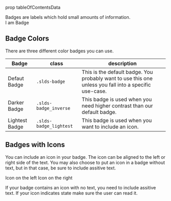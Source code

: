 prop tableOfContentsData

<div className="lead">
Badges are labels which hold small amounts of information.
</div>

<TableOfContents data={tableOfContentsData} />

<CodeView>
  <Badge>I am Badge</Badge>
</CodeView>

## Badge Colors

There are three different color badges you can use.

  | Badge  | class  | description  |
  |---|---|---|
  | <Badge>Defaut Badge</Badge>                 | `.slds-badge`            | This is the default badge. You probably want to use this one unless you fall into a specific use-case.   |
  | <InverseBadge>Darker Badge</InverseBadge>   | `.slds-badge_inverse`    | This badge is used when you need higher contrast than our default badge.  |
  | <LightBadge>Lightest Badge</LightBadge>       | `.slds-badge_lightest`  | This badge is used when you want to include an icon.  |

## Badges with Icons

You can include an icon in your badge. The icon can be aligned to the left or right side of the text. You may also choose to put an icon in a badge without text, but in that case, be sure to include assitive text.

<LightBadge>
  <UtilityIcon
    containerClassName="slds-m-right_xx-small"
    className="slds-icon_xx-small slds-icon-text-default"
    assistiveText={false}
    symbol="world"
  />
  Icon on the left
</LightBadge>

<LightBadge>
  Icon on the right
  <UtilityIcon
    containerClassName="slds-m-left_xx-small"
    className="slds-icon_xx-small slds-icon-text-default"
    assistiveText={false}
    symbol="world"
  />
</LightBadge>

If your badge contains an icon with no text, you need to include assitive text. If your icon indicates state make sure the user can read it.

<LightBadge>
  <UtilityIcon
    className="slds-icon_xx-small slds-icon-text-default"
    assistiveText="assistive text goes here, do it!"
    symbol="world"
  />
</LightBadge>
